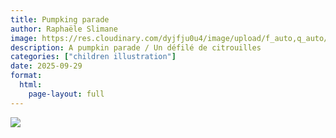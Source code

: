 ```yaml
---
title: Pumpking parade
author: Raphaële Slimane
image: https://res.cloudinary.com/dyjfju0u4/image/upload/f_auto,q_auto/v1759237452/pumpkinparade_abbud3.png
description: A pumpkin parade / Un défilé de citrouilles
categories: ["children illustration"]
date: 2025-09-29
format:
  html:
    page-layout: full
---
```


![](https://res.cloudinary.com/dyjfju0u4/image/upload/f_auto,q_auto/v1759237452/pumpkinparade_abbud3.png)

